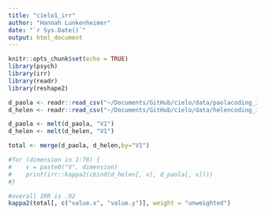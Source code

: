 ```yaml
---
title: "cielo1_irr"
author: "Hannah Lunkenheimer"
date: "`r Sys.Date()`"
output: html_document
---
```


```r
knitr::opts_chunk$set(echo = TRUE)
library(psych)
library(irr)
library(readr)
library(reshape2)

d_paola <- readr::read_csv("~/Documents/GitHub/cielo/data/paolacoding_irr_cielo copy.csv")
d_helen <- readr::read_csv("~/Documents/GitHub/cielo/data/helencoding_irr_cielo copy.csv")

```

```r
d_paola <- melt(d_paola, "V1")
d_helen <- melt(d_helen, "V1")

total <- merge(d_paola, d_helen,by="V1")

#for (dimension in 1:78) {
#    v = paste0("V", dimension)
#    print(irr::kappa2(cbind(d_helen[, v], d_paola[, v])))
#}

#overall IRR is .92
kappa2(total[, c("value.x", "value.y")], weight = "unweighted")

```

